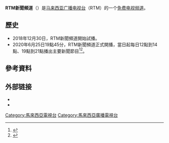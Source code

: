 {{电视频道信息框
|频道名称=马来西亚广播电视台 新聞頻道<br>Berita RTM
|频道图片文件=
|試播日期=2018年12月30日
|开播日期=2020年6月25日
|画面格式=[[1080i|1080i]] [[高清电视|高清电视]]
|频道口号=Yang Sahih di Berita RTM（RTM新聞值得信賴）
|所有者=[[马来西亚广播电视台|马来西亚广播电视台]]（RTM）
|姊妹频道=[[TV1_(馬來西亞)|TV1]]、[[TV2_(馬來西亞)|TV2]]、TV Okey、[[Sukan_RTM|Sukan RTM]]、[[TV6_(馬來西亞)|TV6]]
|电视网=[[马来西亚广播电视台|马来西亚广播电视台]]
|网站=https://berita.rtm.gov.my
|国家或地区={{MYS}}
|播出地区=[[马来西亚|马来西亚]]
|总部地点={{KL}}{{Le|Angkasapuri||马来西亚广播大厦}}
|旧称=
|数字电视供应商01=[[MYTV_Broadcasting|myFreeview]]<br>（马来西亚）
|数字电视频道数01=123頻道 (HD)
|卫星电视供应商01=
|卫星电视频道数01=
|卫星电视供应商02=
|卫星电视频道数02=
|在线收看网站01=MyKlik
|在线收看网址01=[https://myklik.rtm.gov.my/channel/tv-5 直播]
}}
'''RTM新聞頻道'''（{{lang-ms|Saluran Berita RTM}}）是[[马来西亚广播电视台|马来西亚广播电视台]]（RTM）的一个[[免费电视频道接收|免费电视频道]]。

== 歷史 ==
* 2018年12月30日，RTM新聞頻道開始試播。
* 2020年6月25日19點45分，RTM新聞頻道正式開播，當日起每日12點到14點、19點到21點播出主要新聞節目<ref>{{cite news|author=JERRY CHOONG|title=Saifuddin launches RTM’s own 24-hour news channel, aimed at combatting 『fake news』|url=https://www.malaymail.com/news/malaysia/2020/06/25/saifuddin-launches-rtms-own-24-hour-news-channel-aimed-to-combatting-fake-n/1878887|accessdate=2020-08-13|work=馬來郵報|publisher=馬來郵報|location=Kuala Lumpur|date=2020-06-25|language=en|archive-date=2020-07-20|archive-url=https://web.archive.org/web/20200720231516/https://www.malaymail.com/news/malaysia/2020/06/25/saifuddin-launches-rtms-own-24-hour-news-channel-aimed-to-combatting-fake-n/1878887|dead-url=no}}</ref><ref>{{cite news |author=Zaidi Mohamad |title=Saluran Berita RTM dilancar |url=https://www.bharian.com.my/hiburan/selebriti/2020/06/704231/saluran-berita-rtm-dilancar |accessdate=2020-08-12 |work=Berita Harian |publisher=Media Prima Group |location=Kuala Lumpur |date=2020-06-25 |language=ms |archive-date=2020-07-29 |archive-url=https://web.archive.org/web/20200729181947/https://www.bharian.com.my/hiburan/selebriti/2020/06/704231/saluran-berita-rtm-dilancar |dead-url=no }}</ref>。

== 參考資料 ==
{{Reflist}}

== 外部链接 ==
* {{official|https://berita.rtm.gov.my}}
* {{Facebook|BeritaTVRTM}}

{{马来西亚小作品}}
{{Television in Malaysia}}

[[Category:馬來西亞電視台|Category:馬來西亞電視台]]
[[Category:馬來西亞廣播電視台|Category:馬來西亞廣播電視台]]